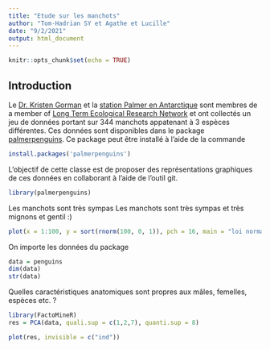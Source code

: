 ```yaml
---
title: "Etude sur les manchots"
author: "Tom-Hadrian SY et Agathe et Lucille"
date: "9/2/2021"
output: html_document
---
```


```r
knitr::opts_chunk$set(echo = TRUE)
```

## Introduction 

Le  [Dr. Kristen Gorman](https://www.uaf.edu/cfos/people/faculty/detail/kristen-gorman.php) et la [station Palmer en Antarctique](https://pal.lternet.edu/) sont membres  de a member of [ Long Term Ecological Research Network](https://lternet.edu/) et ont collectés un jeu de données portant sur 344 manchots appatenant à 3 espèces différentes. Ces données sont disponibles dans le package [palmerpenguins](https://allisonhorst.github.io/palmerpenguins/). Ce package peut être installé à l'aide de la commande

```r
install.packages('palmerpenguins')
```

L'objectif de cette classe est de proposer des représentations graphiques de ces données en collaborant à l'aide de l'outil git.

```r
library(palmerpenguins)
```

Les manchots sont très sympas
Les manchots sont très sympas et très mignons et gentil :)

```r
plot(x = 1:100, y = sort(rnorm(100, 0, 1)), pch = 16, main = "loi normale", ylab = "Valeurs de la loi normale", xlab = "")
```

On importe les données du package
```r
data = penguins
dim(data)
str(data)
```

Quelles caractéristiques anatomiques sont propres aux mâles, femelles, espèces etc. ?
```r
library(FactoMineR)
res = PCA(data, quali.sup = c(1,2,7), quanti.sup = 8)
```

```r
plot(res, invisible = c("ind"))

```




